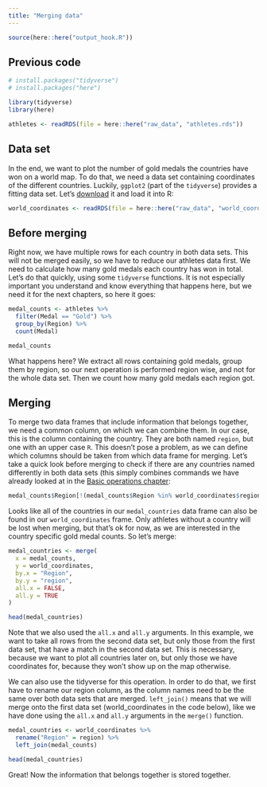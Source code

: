 ```yaml
---
title: "Merging data"
---
```


```r
source(here::here("output_hook.R"))
```

::: {.callout-caution icon="false" collapse="true"}
## Previous code

```r
# install.packages("tidyverse")
# install.packages("here")

library(tidyverse)
library(here)

athletes <- readRDS(file = here::here("raw_data", "athletes.rds"))
```
:::

## Data set

In the end, we want to plot the number of gold medals the countries have won on a world map. To do that, we need a data set containing coordinates of the different countries. Luckily, `ggplot2` (part of the `tidyverse`) provides a fitting data set. Let's [download](https://github.com/SeHellmann/r_tutorial/tree/main/raw_data) it and load it into R:

```r
world_coordinates <- readRDS(file = here::here("raw_data", "world_coordinates.rds"))
```

## Before merging

Right now, we have multiple rows for each country in both data sets. This will not be merged easily, so we have to reduce our athletes data first. We need to calculate how many gold medals each country has won in total. Let's do that quickly, using some `tidyverse` functions. It is not especially important you understand and know everything that happens here, but we need it for the next chapters, so here it goes:

::: tidy
```r
medal_counts <- athletes %>%
  filter(Medal == "Gold") %>%
  group_by(Region) %>%
  count(Medal) 

medal_counts
```
:::

What happens here? We extract all rows containing gold medals, group them by region, so our next operation is performed region wise, and not for the whole data set. Then we count how many gold medals each region got.

## Merging

To merge two data frames that include information that belongs together, we need a common column, on which we can combine them. In our case, this is the column containing the country. They are both named `region`, but one with an upper case `R`. This doesn't pose a problem, as we can define which columns should be taken from which data frame for merging. Let's take a quick look before merging to check if there are any countries named differently in both data sets (this simply combines commands we have already looked at in the [Basic operations chapter](https://nickhaf.github.io/r_tutorial/qmd/basics/basics.html#comparisons-and-logical-operators):

```r
medal_counts$Region[!(medal_counts$Region %in% world_coordinates$region)]
```

Looks like all of the countries in our `medal_countries` data frame can also be found in our `world_coordinates` frame. Only athletes without a country will be lost when merging, but that's ok for now, as we are interested in the country specific gold medal counts. So let's merge:

```r
medal_countries <- merge(
  x = medal_counts,
  y = world_coordinates,
  by.x = "Region",
  by.y = "region",
  all.x = FALSE,
  all.y = TRUE
)

head(medal_countries)

```

Note that we also used the `all.x` and `all.y` arguments. In this example, we want to take all rows from the second data set, but only those from the first data set, that have a match in the second data set. This is necessary, because we want to plot all countries later on, but only those we have coordinates for, because they won't show up on the map otherwise.

We can also use the tidyverse for this operation. In order to do that, we first have to rename our region column, as the column names need to be the same over both data sets that are merged. `left_join()` means that we will merge onto the first data set (world_coordinates in the code below), like we have done using the `all.x` and `all.y` arguments in the `merge()` function.

::: tidy
```r
medal_countries <- world_coordinates %>%
  rename("Region" = region) %>%
  left_join(medal_counts)

head(medal_countries)
```
:::

Great! Now the information that belongs together is stored together.
